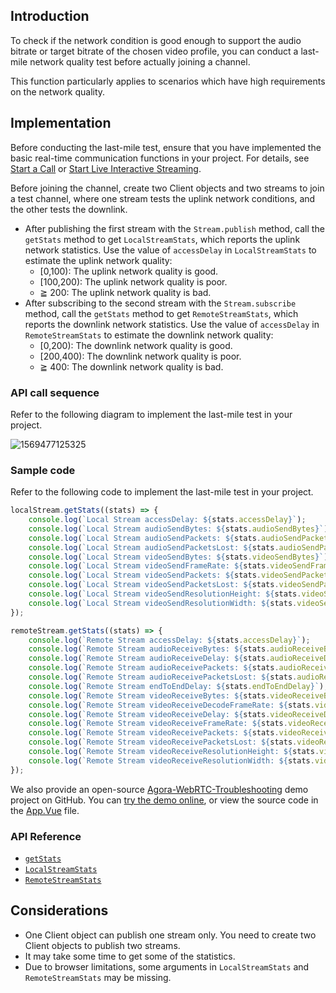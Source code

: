 <PlatformWrapper platform="web">

## Introduction

To check if the network condition is good enough to support the audio bitrate or target bitrate of the chosen video profile, you can conduct a last-mile network quality test before actually joining a channel.

This function particularly applies to scenarios which have high requirements on the network quality.

## Implementation 

Before conducting the last-mile test, ensure that you have implemented the basic real-time communication functions in your project. For details, see [Start a Call](start_call_web) or [Start Live Interactive Streaming](start_live_web).

Before joining the channel, create two Client objects and two streams to join a test channel, where one stream tests the uplink network conditions, and the other tests the downlink.

- After publishing the first stream with the `Stream.publish` method, call the `getStats` method to get `LocalStreamStats`, which reports the uplink network statistics. Use the value of  `accessDelay` in `LocalStreamStats` to estimate the uplink network quality:
	- [0,100): The uplink network quality is good.
	- [100,200): The uplink network quality is poor.
	- ≧ 200: The uplink network quality is bad.
- After subscribing to the second stream with the `Stream.subscribe` method, call the `getStats` method to get `RemoteStreamStats`, which reports the downlink network statistics. Use the value of  `accessDelay` in `RemoteStreamStats` to estimate the downlink network quality:
	- [0,200): The downlink network quality is good.
	- [200,400): The downlink network quality is poor.
	- ≧ 400: The downlink network quality is bad.


### API call sequence

Refer to the following diagram to implement the last-mile test in your project.

![1569477125325](https://web-cdn.agora.io/docs-files/1569477125325)

### Sample code

Refer to the following code to implement the last-mile test in your project.

```javascript
localStream.getStats((stats) => {
    console.log(`Local Stream accessDelay: ${stats.accessDelay}`);
    console.log(`Local Stream audioSendBytes: ${stats.audioSendBytes}`);
    console.log(`Local Stream audioSendPackets: ${stats.audioSendPackets}`);
    console.log(`Local Stream audioSendPacketsLost: ${stats.audioSendPacketsLost}`);
    console.log(`Local Stream videoSendBytes: ${stats.videoSendBytes}`);
    console.log(`Local Stream videoSendFrameRate: ${stats.videoSendFrameRate}`);
    console.log(`Local Stream videoSendPackets: ${stats.videoSendPackets}`);
    console.log(`Local Stream videoSendPacketsLost: ${stats.videoSendPacketsLost}`);
    console.log(`Local Stream videoSendResolutionHeight: ${stats.videoSendResolutionHeight}`);
    console.log(`Local Stream videoSendResolutionWidth: ${stats.videoSendResolutionWidth}`);
});

remoteStream.getStats((stats) => {
    console.log(`Remote Stream accessDelay: ${stats.accessDelay}`);
    console.log(`Remote Stream audioReceiveBytes: ${stats.audioReceiveBytes}`);
    console.log(`Remote Stream audioReceiveDelay: ${stats.audioReceiveDelay}`);
    console.log(`Remote Stream audioReceivePackets: ${stats.audioReceivePackets}`);
    console.log(`Remote Stream audioReceivePacketsLost: ${stats.audioReceivePacketsLost}`);
    console.log(`Remote Stream endToEndDelay: ${stats.endToEndDelay}`);
    console.log(`Remote Stream videoReceiveBytes: ${stats.videoReceiveBytes}`);
    console.log(`Remote Stream videoReceiveDecodeFrameRate: ${stats.videoReceiveDecodeFrameRate}`);
    console.log(`Remote Stream videoReceiveDelay: ${stats.videoReceiveDelay}`);
    console.log(`Remote Stream videoReceiveFrameRate: ${stats.videoReceiveFrameRate}`);
    console.log(`Remote Stream videoReceivePackets: ${stats.videoReceivePackets}`);
    console.log(`Remote Stream videoReceivePacketsLost: ${stats.videoReceivePacketsLost}`);
    console.log(`Remote Stream videoReceiveResolutionHeight: ${stats.videoReceiveResolutionHeight}`);
    console.log(`Remote Stream videoReceiveResolutionWidth: ${stats.videoReceiveResolutionWidth}`);
});
```

We also provide an open-source [Agora-WebRTC-Troubleshooting](https://github.com/AgoraIO/Tools/tree/master/TroubleShooting/Agora-WebRTC-Troubleshooting) demo project on GitHub. You can [try the demo online](https://webdemo.agora.io/agora_webrtc_troubleshooting/), or view the source code in the [App.Vue](https://github.com/AgoraIO/Tools/blob/master/TroubleShooting/Agora-WebRTC-Troubleshooting/src/App.vue) file.

### API Reference

- [`getStats`](./API%20Reference/web/interfaces/agorartc.stream.html#getstats)
- [`LocalStreamStats`](./API%20Reference/web/interfaces/agorartc.localstreamstats.html)
- [`RemoteStreamStats`](./API%20Reference/web/interfaces/agorartc.remotestreamstats.html)

## Considerations

- One Client object can publish one stream only. You need to create two Client objects to publish two streams.
- It may take some time to get some of the statistics.
- Due to browser limitations, some arguments in `LocalStreamStats` and `RemoteStreamStats` may be missing.

</PlatformWrapper>